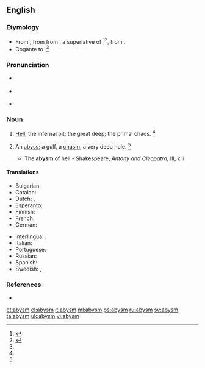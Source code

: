 ==English==

===Etymology===
* From {{etyl|enm|en}} {{term|abime|lang=enm}}, from {{etyl|fro|en}} {{term|abisme|lang=fro}} from {{etyl|LL.|en}} {{term|abyssimus|lang=la}}, a superlative of {{term|abyssus||bottomless pit|lang=la}}<ref name=OCD>{{reference-book | last =| first = | authorlink =  | coauthors =  | editor =Lindberg, Christine A.    | others =  | title = The Oxford College Dictionary | origdate =  | origyear = 2002| origmonth =  | url =  | format =  | accessdate =  | accessyear =  | accessmonth =  | edition = 2nd | date =  | year =2007| month =  | publisher =Spark Publishing.  | location =New York, NY | language =  | id =  | doi = | isbn =978-1-4114-0500-4 | lccn = | ol = | pages =6| chapter =  | chapterurl =  | quote =}}</ref><ref name=SOED>{{reference-book | last =| first = | authorlink =  | coauthors =  | editor =Brown, Lesley  | others =  | title = The Shorter Oxford English Dictionary | origdate =  | origyear = 1933| origmonth =  | url =  | format =  | accessdate =  | accessyear =  | accessmonth =  | edition = 5th | date =  | year =2003| month =  | publisher =Oxford University Press  | location =Oxford, UK | language =  | id =  | doi = | isbn =978-0-19-860575-7 | lccn = | ol = | pages =11| chapter =  | chapterurl =  | quote =}}</ref>, from {{etyl|grc|en}} {{term|ἄβυσσος|tr=abussos|lang=grc|sc=polytonic}}.
* Cogante to {{etyl|fr|en}} {{term|abîme|lang=fr}}.<ref name=SOED/>

===Pronunciation===
* {{a|RP}} {{IPA|/əˈbɪz.m̩/}}
* {{a|US}} {{IPA|/əˈbɪz.m̩/}}
* {{rhymes|ɪzəm}}

===Noun===
{{en-noun}}

# {{archaic|poetic}} [[hell|Hell]]; the infernal pit; the great deep; the primal chaos. {{defdate|First attested around 1150 to 1350.}}<ref name=SOED/>
# {{nowadays|chiefly|literary}} An [[abyss]]; a gulf, a [[chasm]], a very deep hole. {{defdate|First attested in the late 15<sup>th</sup> century.}}<ref name=SOED/>
#* The '''abysm''' of hell - Shakespeare, ''Antony and Cleopatra'', III, xiii

====Translations====
{{trans-top|abyss}}
* Bulgarian: {{t+|bg|бездна|sc=Cyrl}}
* Catalan: {{t+|ca|abisme|m}}
* Dutch: {{t+|nl|afgrond|m}}, {{t+|nl|ravijn|n}}
* Esperanto: {{t+|eo|abismo}}
* Finnish: {{t-|fi|kuilu}}
* French: {{t+|fr|abîme|m}}
* German: {{t+|de|Abgrund|m}}
{{trans-mid}}
* Interlingua: {{t-|ia|abysso}}, {{t-|ia|abysmo}}
* Italian: {{t+|it|abisso|m}}
* Portuguese: {{t+|pt|abismo|m}}
* Russian: {{t+|ru|бездна|m|sc=Cyrl|tr=bézdna|alt=бе́здна}}
* Spanish: {{t+|es|abismo|m}}
* Swedish: {{t+|sv|djup}}, {{t+|sv|avgrund}}
{{trans-bottom}}

===References===
<references/>
* {{R:Webster 1913}}

[[et:abysm]]
[[el:abysm]]
[[it:abysm]]
[[ml:abysm]]
[[ps:abysm]]
[[ru:abysm]]
[[sv:abysm]]
[[ta:abysm]]
[[uk:abysm]]
[[vi:abysm]]